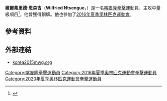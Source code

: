 {{Infobox boxer
|name        = 維爾弗里德·恩森吉<br />''Wilfried Ntsengue''
|image       = 
|image_size  = 
|realname    = 
|nickname    = 
|weight      = 中量級
|height      = {{height|m=1.80}}
|reach       = 
|nationality = {{CMR}}
|birth_date  = {{Birth date and age|1998|1|23|df=yes}}
|birth_place = 
|style       = 
|total       = 
|wins        = 
|losses      = 
|draws       = 
|no contests = 
|KO          = 
|medaltemplates =
{{MedalSport|男子[[拳擊|拳擊]]}}
{{MedalCountry|{{CMR}}}}
{{MedalCompetition|[[世界軍人運動會|世界軍人運動會]]}}
{{MedalBronze|[[2015年世界軍人運動會|2015年 聞慶]]|中量級}}
|show-medals =
}}
'''維爾弗里德·恩森吉'''（'''Wilfried Ntsengue'''，{{bd|1998年|1月23日|catIdx=Ntsengue, Ntsengue}}）是一名[[喀麥隆|喀麥隆]][[拳擊|拳擊]]運動員，主攻中量級項目<ref>{{cite web |url=http://www.korea2015mwg.org/biographies/athleteprofile?lang=en&adno=0304195 |title=Wilfried Ntsengue |publisher=korea2015mwg.org |date=2016-05-03 |accessdate=2016-05-03 |archive-url=https://web.archive.org/web/20160409101635/http://www.korea2015mwg.org/biographies/athleteprofile?lang=en&adno=0304195 |archive-date=2016-04-09 |dead-url=yes }}</ref>。他曾獲得{{link-en|2015年世界軍人運動會|2015 Military World Games|世界軍人運動會}}銅牌。他也參加了[[2016年夏季奧林匹克運動會|2016年夏季奧林匹克運動會]]。

== 參考資料 ==
{{Reflist}}

== 外部連結 ==
* [https://web.archive.org/web/20160409101635/http://www.korea2015mwg.org/biographies/athleteprofile?lang=en&adno=0304195 korea2015mwg.org]

{{Cameroon-stub}}

{{DEFAULTSORT:Ntsengue, Ntsengue}}
[[Category:喀麥隆拳擊運動員|Category:喀麥隆拳擊運動員]]
[[Category:2016年夏季奧林匹克運動會拳擊運動員|Category:2016年夏季奧林匹克運動會拳擊運動員]]
[[Category:2020年夏季奧林匹克運動會拳擊運動員|Category:2020年夏季奧林匹克運動會拳擊運動員]]